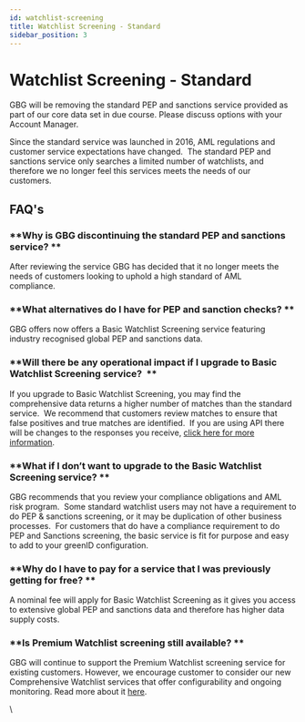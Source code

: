 ```yaml
---
id: watchlist-screening
title: Watchlist Screening - Standard
sidebar_position: 3
---
```


# Watchlist Screening - Standard

GBG will be removing the standard PEP and sanctions service provided as part of our core data set in due course. Please discuss options with your Account Manager.

Since the standard service was launched in 2016, AML regulations and customer service expectations have changed.  The standard PEP and sanctions service only searches a limited number of watchlists, and therefore we no longer feel this services meets the needs of our customers.  

## **FAQ's**

### \*\*Why is GBG discontinuing the standard PEP and sanctions service? \*\*

After reviewing the service GBG has decided that it no longer meets the needs of customers looking to uphold a high standard of AML compliance.   

### \*\*What alternatives do I have for PEP and sanction checks? \*\*

GBG offers now offers a Basic Watchlist Screening service featuring industry recognised global PEP and sanctions data.   

### \*\*Will there be any operational impact if I upgrade to Basic Watchlist Screening service?  \*\*

If you upgrade to Basic Watchlist Screening, you may find the comprehensive data returns a higher number of matches than the standard service.  We recommend that customers review matches to ensure that false positives and true matches are identified.  If you are using API there will be changes to the responses you receive, [click here for more information](https://vixverify.atlassian.net/wiki/spaces/GREEN/pages/2263646261).

### \*\*What if I don’t want to upgrade to the Basic Watchlist Screening service? \*\*

GBG recommends that you review your compliance obligations and AML risk program.  Some standard watchlist users may not have a requirement to do PEP & sanctions screening, or it may be duplication of other business processes.  For customers that do have a compliance requirement to do PEP and Sanctions screening, the basic service is fit for purpose and easy to add to your greenID configuration. 

### \*\*Why do I have to pay for a service that I was previously getting for free? \*\*

A nominal fee will apply for Basic Watchlist Screening as it gives you access to extensive global PEP and sanctions data and therefore has higher data supply costs. 

### \*\*Is Premium Watchlist screening still available? \*\*

GBG will continue to support the Premium Watchlist screening service for existing customers. However, we encourage customer to consider our new Comprehensive Watchlist services that offer configurability and ongoing monitoring. Read more about it [here](https://vixverify.atlassian.net/wiki/x/DQB0hw).

\\
